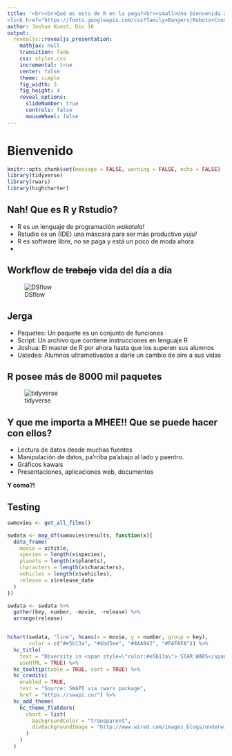 ```yaml
---
title: '<br><br>Qué es esto de R en la pega?<br><small>Una bienvenida al mundo de R</small>
<link href="https://fonts.googleapis.com/css?family=Bangers|Roboto+Condensed|Covered+By+Your+Grace" rel="stylesheet">'
author: Joshua Kunst, Dic 16
output:
  revealjs::revealjs_presentation:
    mathjax: null
    transition: fade
    css: styles.css
    incremental: true
    center: false
    theme: simple
    fig_width: 5
    fig_height: 4
    reveal_options:
      slideNumber: true
      controls: false
      mouseWheel: false
---
```


# Bienvenido {.section-title-white .center data-background="http://i.giphy.com/RbVOveSAHkk2A.gif"}

```r
knitr::opts_chunk$set(message = FALSE, warning = FALSE, echo = FALSE)
library(tidyverse)
library(rwars)
library(highcharter)
```


## Nah! Que es R y Rstudio?

- R es un lenguaje de programación _wakatela!_
- Rstudio es un (IDE) una máscara para ser más productivo _yuju!_
- R es software libre, no se paga y está un poco de moda ahora
- 

## Workflow de <strike>trabajo</strike> vida del día a día

![DSflow](http://r4ds.had.co.nz/diagrams/data-science.png)

## Jerga

- Paquetes: Un paquete es un conjunto de funciones
- Script: Un archivo que contiene instrucciones en lenguaje R
- Joshua: El master de R por ahora hasta que los superen sus alumnos
- Ustedes: Alumnos ultramotivados a darle un cambio de aire a sus vidas

## R posee más de 8000 mil paquetes

![tidyverse](https://www.rstudio.com/wp-content/uploads/2015/01/Untitled.001.jpeg)

## Y que me importa a MHEE!! Que se puede hacer con ellos?

- Lectura de datos desde muchas fuentes
- Manipulación de datos, pa'rriba pa'abajo al lado y paentro.
- Gráficos kawais
- Presentaciones, aplicaciones web, documentos

__Y como?!__

## Testing

```r
swmovies <- get_all_films()

swdata <- map_df(swmovies$results, function(x){
  data_frame(
    movie = x$title,
    species = length(x$species),
    planets = length(x$planets),
    characters = length(x$characters),
    vehicles = length(x$vehicles),
    release = x$release_date
  )
}) 

swdata <- swdata %>% 
  gather(key, number, -movie, -release) %>% 
  arrange(release)


hchart(swdata, "line", hcaes(x = movie, y = number, group = key),
       color = c("#e5b13a", "#4bd5ee", "#4AA942", "#FAFAFA")) %>% 
  hc_title(
    text = "Diversity in <span style=\"color:#e5b13a\"> STAR WARS</span> movies",
    useHTML = TRUE) %>% 
  hc_tooltip(table = TRUE, sort = TRUE) %>% 
  hc_credits(
    enabled = TRUE,
    text = "Source: SWAPI via rwars package",
    href = "https://swapi.co/") %>% 
  hc_add_theme(
    hc_theme_flatdark(
      chart = list(
        backgroundColor = "transparent",
        divBackgroundImage = "http://www.wired.com/images_blogs/underwire/2013/02/xwing-bg.gif"
      )
    )
  )
```

